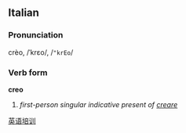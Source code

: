 ==Italian==
===Pronunciation===
crèo, /ˈkrɛo/, /<tt>"krEo</tt>/
===Verb form===
'''creo'''

# ''first-person singular indicative present of [[creare]]''
[http://www.oxford-english.com 英语培训]